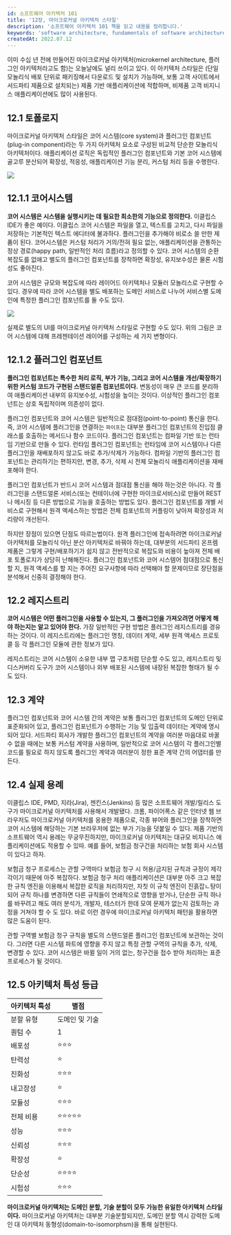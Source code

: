 ```yaml
---
id: 소프트웨어 아키텍처 101
title: '12장, 마이크로커널 아키텍처 스타일'
description: '소프트웨어 아키텍처 101 책을 읽고 내용을 정리합니다.'
keywords: 'software architecture, fundamentals of software architecture, 소프트웨어 아키텍처 101, book, study'
createdAt: 2022.07.12
---
```


이미 수십 년 전에 만들어진 마이크로커널 아키텍처(microkernel architecture, 플러그인 아키텍처라고도 함)는 오늘날에도 널리 쓰이고 있다.
이 아키텍처 스타일은 (단일 모놀리식 배포 단위로 패키징해서 다운로드 및 설치가 가능하며, 보통 고객 사이트에서 서드파티 제품으로 설치되는) 제품 기반 애플리케이션에 적합하며, 비제품 고객 비지니스 애플리케이션에도 많이 사용된다.

## 12.1 토폴로지

마이크로커널 아키텍처 스타일은 코어 시스템(core system)과 플러그인 컴포넌트(plug-in component)라는 두 가지 아키텍처 요소로 구성된 비교적 단순한 모놀리식 아키텍처이다.
애플리케이션 로직은 독립적인 플러그인 컴포넌트와 기본 코어 시스템에 골고루 분산되어 확장성, 적응성, 애플리케이션 기능 분리, 커스텀 처리 등을 수행한다.

<img className='w-8/12 m-auto' src='/assets/images/software-architecture-101-28.jpg' />
<br />

## 12.1.1 코어시스템

**코어 시스템은 시스템을 실행시키는 데 필요한 최소한의 기능으로 정의한다.** 이클립스 IDE가 좋은 예이다. 이클립스 코어 시스템은 파일을 열고, 텍스트를 고치고, 다시 파일을 저장하는 기본적인 텍스트 에디터에 불과하다. 플러그인을 추가해야 비로소 쓸 만한 제품이 된다.
코어시스템은 커스텀 처리가 거의/전혀 필요 없는, 애플리케이션을 관통하는 정상 경로(happy path, 일반적인 처리 흐름)라고 정의할 수 있다. 코어 시스템의 순환 복잡도를 없애고 별도의 플러그인 컴포넌트를 장착하면 확장성, 유지보수성은 물론 시험성도 좋아진다.

코어 시스템은 규모와 복잡도에 따라 레이어드 아키텍처나 모듈러 모놀리스로 구현할 수 있다. 경우에 따라 코어 시스템을 별도 배포하는 도메인 서비스로 나누어 서비스별 도메인에 특정한 플러그인 컴포넌트를 둘 수도 있다.

<img className='w-8/12 m-auto' src='/assets/images/software-architecture-101-29.jpg' />
<br />

실제로 별도의 UI를 마이크로커널 아키텍처 스타일로 구현할 수도 있다. 위의 그림은 코어 시스템에 대해 프레젠테이션 레이어를 구성하는 세 가지 변형이다.

## 12.1.2 플러그인 컴포넌트

**플러그인 컴포넌트는 특수한 처리 로직, 부가 기능, 그리고 코어 시스템을 개선/확장하기 위한 커스텀 코드가 구현된 스탠드얼론 컴포넌트이다.** 변동성이 매우 큰 코드를 분리하여 애플리케이션 내부의 유지보수성, 시험성을 높이는 것이다. 이상적인 플러그인 컴포넌트는 상호 독립적이며 의존성이 없다.

플러그인 컴포넌트와 코어 시스템은 일반적으로 점대점(point-to-point) 통신을 한다. 즉, 코어 시스템에 플러그인을 연결하는 `파이프`는 대부분 플러그인 컴포넌트의 진입점 클래스를 호출하는 메서드나 함수 코드이다. 플러그인 컴포넌트는 컴파일 기반 또는 런타임 기반으로 만들 수 있다. 런타임 플러그인 컴포넌트는 런타임에 코어 시스템이나 다른 플러그인을 재배포하지 않고도 바로 추가/삭제가 가능하다.
컴파일 기반의 플러그인 컴포넌트는 관리하기는 편하지만, 변경, 추가, 삭제 시 전체 모놀리식 애플리케이션을 재배포해야 한다.

플러그인 컴포넌트가 반드시 코어 시스템과 점대점 통신을 해야 하는것은 아니다. 각 플러그인을 스탠드얼론 서비스(또는 컨테이너에 구현한 마이크로서비스)로 만들어 REST나 메시징 등 다른 방법으로 기능을 호출하는 방법도 있다.
플러그인 컴포넌트를 개별 서비스로 구현해서 원격 액세스하는 방법은 전체 컴포넌트의 커플링이 낮아져 확장성과 처리량이 개선된다.

하지만 장점이 있으면 단점도 따르는법이다. 원격 플러그인에 접속하려면 마이크로커널 아키텍처를 모놀리식 아닌 분산 아키텍처로 바꿔야 하는데, 대부분의 서드파티 온프렘 제품은 그렇게 구현/배포하기가 쉽지 않고 전반적으로 복잡도와 비용이 높아져 전체 배포 토폴로지가 상당히 난해해진다.
플러그인 컴포넌트와 코어 시스템어 점대점으로 통신할 지, 원격 액세스를 할 지는 주어진 요구사항에 따라 선택해야 할 문제이므로 장단점을 분석해서 신중히 결정해야 한다.

## 12.2 레지스트리

**코어 시스템은 어떤 플러그인을 사용할 수 있는지, 그 플러그인을 가져오려면 어떻게 해야 하는지는 알고 있어야 한다.** 가장 일반적인 구현 방법은 플러그인 레지스트리를 경유하는 것이다. 이 레지스트리에는 플러그인 명칭, 데이터 계약, 세부 원격 액세스 프로토콜 등 각 플러그인 모듈에 관한 정보가 있다.

레지스트리는 코어 시스템이 소유한 내부 맵 구조처럼 단순할 수도 있고, 레지스트리 및 디스커버리 도구가 코어 시스템이나 외부 배포된 시스템에 내장된 복잡한 형태가 될 수도 있다.

## 12.3 계약

플러그인 컴포넌트와 코어 시스템 간의 계약은 보통 플러그인 컴포넌트의 도메인 단위로 표준화되어 있고, 플러그인 컴포넌트가 수행하는 기능 및 입출력 데이터는 계약에 명시되어 있다.
서드파티 회사가 개발한 플러그인 컴포넌트의 계약을 여러분 마음대로 바꿀 수 없을 때에는 보통 커스텀 계약을 사용하며, 일반적으로 코어 시스템이 각 플러그인별 코드를 필요로 하지 않도록 플러그인 계약과 여러분이 정한 표준 계약 간의 어댑터를 만든다.

## 12.4 실제 용례

이클립스 IDE, PMD, 지라(Jira), 젠킨스(Jenkins) 등 많은 소프트웨어 개발/릴리스 도구가 마이크로커널 아키텍처를 사용해서 개발됐다. 크롬, 파이어폭스 같은 인터넷 웹 브라우저도 마이크로커널 아키텍처를 응용한 제품으로, 각종 뷰어와 플러그인을 장착하면 코어 시스템에 해당하는 기본 브라우저에 없는 부가 기능을 덧붙일 수 있다.
제품 기반의 소프트웨어 역시 용례는 무궁무진하지만, 마이크로커널 아키텍처는 대규모 비지니스 애플리케이션에도 적용할 수 있따. 예를 들어, 보험금 청구건을 처리하는 보험 회사 시스템이 있다고 하자.

보험금 청구 프로세스는 관할 구역마다 보험금 청구 시 허용/금지된 규칙과 규정이 제각각이기 때문에 아주 복잡하다. 보험금 청구 처리 애플리케이션은 대부분 아주 크고 복잡한 규칙 엔진을 이용해서 복잡한 로직을 처리하지만, 자칫 이 규칙 엔진이 진흙잡ㄴ탕이 되어 규칙 하나를 변경하면 다른 규칙들이 연쇄적으로 영향을 받거나, 단순한 규칙 하나를 바꾸려고 해도 여러 분석가, 개발자, 테스터가 한데 모여 문제가 없는지 검토하는 과정을 거쳐야 할 수 도 있다.
바로 이런 경우에 마이크로커널 아키텍처 패턴을 활용하면 많은 도움이 된다.

관할 구역별 보험금 청구 규칙을 별도의 스탠드얼론 플러그인 컴포넌트에 보관하는 것이다. 그러면 다른 시스템 파트에 영향을 주지 않고 특정 관할 구역의 규칙을 추가, 삭제, 변경할 수 있다. 코어 시스템은 바뀔 일이 거의 없는, 청구건을 접수 받아 처리하는 표준 프로세스가 될 것이다.

## 12.5 아키텍처 특성 등급

| 아키텍처 특성 | 별점           |
| ------------- | -------------- |
| 분할 유형     | 도메인 및 기술 |
| 퀀텀 수       | 1              |
| 배포성        | ⭐⭐⭐         |
| 탄력성        | ⭐             |
| 진화성        | ⭐⭐⭐         |
| 내고장성      | ⭐             |
| 모듈성        | ⭐⭐⭐         |
| 전체 비용     | ⭐⭐⭐⭐⭐     |
| 성능          | ⭐⭐⭐         |
| 신뢰성        | ⭐⭐⭐         |
| 확장성        | ⭐             |
| 단순성        | ⭐⭐⭐⭐       |
| 시험성        | ⭐⭐⭐         |

**마이크로커널 아키텍처는 도메인 분할, 기술 분할이 모두 가능한 유일한 아키텍처 스타일이다.** 마이크로커널 아키텍처는 대부분 기술분할되지만, 도메인 분할 역시 강력한 도메인 대 아키텍처 동형성(domain-to-isomorphsm)을 통해 실현된다.
